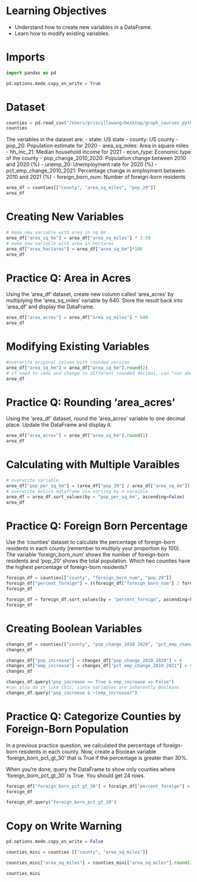 # Learning Objectives

- Understand how to create new variables in a DataFrame.
- Learn how to modify existing variables.

# Imports

```python
import pandas as pd

pd.options.mode.copy_on_write = True
```

# Dataset


```python
counties = pd.read_csv("/Users/priscillawang/Desktop/graph_courses_python/data/us_counties_data.csv")
counties
```
The variables in the dataset are:
- state: US state
- county: US county
- pop_20: Population estimate for 2020
- area_sq_miles: Area in square miles
- hh_inc_21: Median household income for 2021
- econ_type: Economic type of the county
- pop_change_2010_2020: Population change between 2010 and 2020 (%)
- unemp_20: Unemployment rate for 2020 (%)
- pct_emp_change_2010_2021: Percentage change in employment between 2010 and 2021 (%)
- foreign_born_num: Number of foreign-born residents



```python
area_df = counties[["county", "area_sq_miles", "pop_20"]]
area_df
```

# Creating New Variables


```python
# make new variable with area in sq km
area_df["area_sq_km"] = area_df["area_sq_miles"] * 2.59
# make new variable with area in hectares
area_df["area_hectares"] = area_df["area_sq_km"]*100
area_df
```

# Practice Q: Area in Acres
Using the 'area_df' dataset, create new column called 'area_acres' by multiplying the 'area_sq_miles' variable by 640. Store the result back into 'area_df' and display the DataFrame.


```python
area_df["area_acres"] = area_df["area_sq_miles"] * 640
area_df
```

# Modifying Existing Variables


```python
#overwrite original column with rounded version
area_df["area_sq_km"] = area_df["area_sq_km"].round(2)
# if need to redo and change to different rounded decimal, can "run above" and then implement change
area_df
```

# Practice Q: Rounding 'area_acres'
Using the 'area_df' dataset, round the 'area_acres' variable to one decimal place. Update the DataFrame and display it.


```python
area_df["area_acres"] = area_df["area_sq_km"].round(1)
area_df
```

# Calculating with Multiple Varaibles


```python
# overwrite variable
area_df["pop_per_sq_km"] = (area_df["pop_20"] / area_df["area_sq_km"]).round(1)
# overwrite entire dataframe via sorting by a varaible
area_df = area_df.sort_values(by = "pop_per_sq_km", ascending=False)
area_df
```

# Practice Q: Foreign Born Percentage

Use the 'counties' dataset to calculate the percentage of foreign-born residents in each county (remember to multiply your proportion by 100). The variable 'foreign_born_num' shows the number of foreign-born residents and 'pop_20' shows the total population. Which two counties have the highest percentage of foreign-born residents?


```python
foreign_df = counties[["county", "foreign_born_num", "pop_20"]]
foreign_df["percent_foreign"] = ((foreign_df["foreign_born_num"] / foreign_df["pop_20"]) * 100)
foreign_df
```


```python
foreign_df = foreign_df.sort_values(by = "percent_foreign", ascending=False)
foreign_df
```

# Creating Boolean Variables

```python
changes_df = counties[["county", "pop_change_2010_2020", "pct_emp_change_2010_2021"]]
changes_df
```

```python
changes_df["pop_increase"] = changes_df["pop_change_2010_2020"] > 0 
changes_df["emp_increase"] = changes_df["pct_emp_change_2010_2021"] > 0
changes_df
```


```python
changes_df.query("pop_increase == True & emp_increase == False")
#can also do it like this, since variables are inherently Booleans
changes_df.query("pop_increase & ~(emp_increase)")
```

# Practice Q: Categorize Counties by Foreign-Born Population

In a previous practice question, we calculated the percentage of foreign-born residents in each county. Now, create a Boolean variable 'foreign_born_pct_gt_30' that is True if the percentage is greater than 30%.

When you're done, query the DataFrame to show only counties where 'foreign_born_pct_gt_30' is True. You should get 24 rows.


```python
foreign_df["foreign_born_pct_gt_30"] = foreign_df["percent_foreign"] > 30
foreign_df
```


```python
foreign_df.query("foreign_born_pct_gt_30")
```

# Copy on Write Warning


```python
pd.options.mode.copy_on_write = False

counties_mini = counties [["county", "area_sq_miles"]]

counties_mini["area_sq_miles"] = counties_mini["area_sq_miles"].round(2)

counties_mini
```